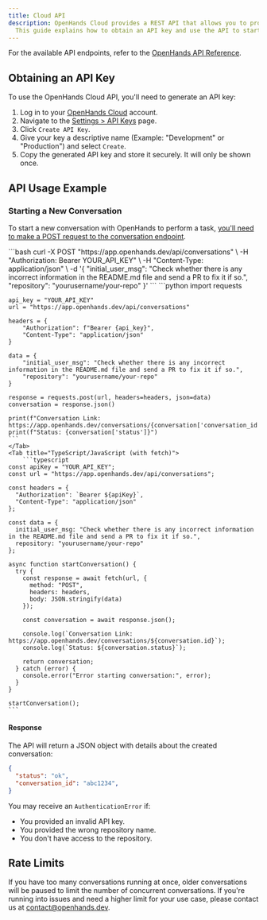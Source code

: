 ```yaml
---
title: Cloud API
description: OpenHands Cloud provides a REST API that allows you to programmatically interact with OpenHands.
  This guide explains how to obtain an API key and use the API to start conversations and retrieve their status.
---
```


For the available API endpoints, refer to the
[OpenHands API Reference](https://docs.openhands.dev/api-reference).

## Obtaining an API Key

To use the OpenHands Cloud API, you'll need to generate an API key:

1. Log in to your [OpenHands Cloud](https://app.openhands.dev) account.
2. Navigate to the [Settings > API Keys](https://app.openhands.dev/settings/api-keys) page.
3. Click `Create API Key`.
4. Give your key a descriptive name (Example: "Development" or "Production") and select `Create`.
5. Copy the generated API key and store it securely. It will only be shown once.

## API Usage Example

### Starting a New Conversation

To start a new conversation with OpenHands to perform a task,
[you'll need to make a POST request to the conversation endpoint](/api-reference/new-conversation).

<Tabs>
  <Tab title="cURL">
    ```bash
    curl -X POST "https://app.openhands.dev/api/conversations" \
      -H "Authorization: Bearer YOUR_API_KEY" \
      -H "Content-Type: application/json" \
      -d '{
        "initial_user_msg": "Check whether there is any incorrect information in the README.md file and send a PR to fix it if so.",
        "repository": "yourusername/your-repo"
      }'
    ```
  </Tab>
  <Tab title="Python (with requests)">
    ```python
    import requests

    api_key = "YOUR_API_KEY"
    url = "https://app.openhands.dev/api/conversations"

    headers = {
        "Authorization": f"Bearer {api_key}",
        "Content-Type": "application/json"
    }

    data = {
        "initial_user_msg": "Check whether there is any incorrect information in the README.md file and send a PR to fix it if so.",
        "repository": "yourusername/your-repo"
    }

    response = requests.post(url, headers=headers, json=data)
    conversation = response.json()

    print(f"Conversation Link: https://app.openhands.dev/conversations/{conversation['conversation_id']}")
    print(f"Status: {conversation['status']}")
    ```
    </Tab>
    <Tab title="TypeScript/JavaScript (with fetch)">
        ```typescript
    const apiKey = "YOUR_API_KEY";
    const url = "https://app.openhands.dev/api/conversations";

    const headers = {
      "Authorization": `Bearer ${apiKey}`,
      "Content-Type": "application/json"
    };

    const data = {
      initial_user_msg: "Check whether there is any incorrect information in the README.md file and send a PR to fix it if so.",
      repository: "yourusername/your-repo"
    };

    async function startConversation() {
      try {
        const response = await fetch(url, {
          method: "POST",
          headers: headers,
          body: JSON.stringify(data)
        });

        const conversation = await response.json();

        console.log(`Conversation Link: https://app.openhands.dev/conversations/${conversation.id}`);
        console.log(`Status: ${conversation.status}`);

        return conversation;
      } catch (error) {
        console.error("Error starting conversation:", error);
      }
    }

    startConversation();
    ```
  </Tab>
</Tabs>

#### Response

The API will return a JSON object with details about the created conversation:

```json
{
  "status": "ok",
  "conversation_id": "abc1234",
}
```

You may receive an `AuthenticationError` if:

- You provided an invalid API key.
- You provided the wrong repository name.
- You don't have access to the repository.

## Rate Limits

If you have too many conversations running at once, older conversations will be paused to limit the number of concurrent conversations.
If you're running into issues and need a higher limit for your use case, please contact us at [contact@openhands.dev](mailto:contact@openhands.dev).
